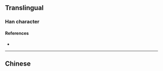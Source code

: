 {{character info/new}}
{{also|懶}}
==Translingual==

===Han character===
{{Han char|rn=61|rad=心|as=13|sn=16|four=|canj=PDLO|ids=⿰忄赖}}

====References====
* {{Han ref|kx=0406.141|hdz=42360.090|uh=61D2|ud=25042}}

----

==Chinese==
{{zh-see|懶}}